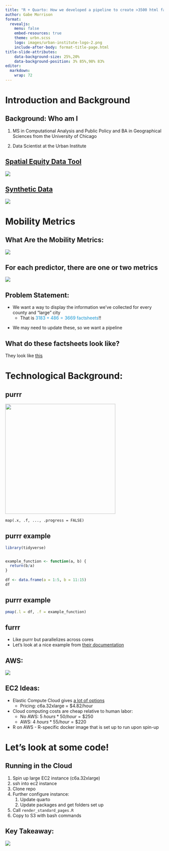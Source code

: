 ```yaml
---
title: "R + Quarto: How we developed a pipeline to create >3500 html factsheets"
author: Gabe Morrison
format: 
  revealjs:
    menu: false 
    embed-resources: true
    theme: urbn.scss    
    logo: images/urban-institute-logo-2.png
    include-after-body: format-title-page.html
title-slide-attributes: 
    data-background-size: 25%,20%
    data-background-position: 3% 85%,98% 83%
editor: 
  markdown: 
    wrap: 72
---
```


# Introduction and Background

## Background: Who am I

::: incremental
1.  MS in Computational Analysis and Public Policy and BA in
    Geographical Sciences from the University of Chicago
:::

::: incremental
2.  Data Scientist at the Urban Institute
:::

## [Spatial Equity Data Tool](https://apps.urban.org/features/equity-data-tool/)

![](images/sedt.png)

## [Synthetic Data](https://www.urban.org/research/publication/synthetic-data-user-guide-and-infographic)

![](images/synth_data.png)

# Mobility Metrics

## What Are the Mobility Metrics:

![](images/mm_framework.png){fig-align="center"}

## For each predictor, there are one or two metrics

![](images/predictor_metric.png){fig-align="center"}

## Problem Statement:

::: incremental
-   We want a way to display the information we've collected for every
    county and "large" city
    -   That is [$3183 + 486 = 3669$
        factsheets]{style="color:#1696d2;"}!!
:::

::: incremental
-   We may need to update these, so we want a pipeline
:::

## What do these factsheets look like?

::: incremental
They look like
[this](https://upward-mobility.urban.org/sites/default/files/mobility-metrics-data-pages/999_county-pages/11001/index.html)
:::

# Technological Background:

## purrr

::: incremental
![](images/purrr.png){height="350" fig-align="center"}

``` md
map(.x, .f, ..., .progress = FALSE)
```
:::

## purrr example

```r
library(tidyverse)


example_function <- function(a, b) {
  return(b/a)
}
  
df <- data.frame(a = 1:5, b = 11:15)
df
```

## purrr example
```r
pmap(.l = df, .f = example_function)
```

## furrr

::: incremental
-   Like purrr but parallelizes across cores
-   Let's look at a nice example from [their
    documentation](https://furrr.futureverse.org)
:::

## AWS:

![](images/ec2.png){fig-align="center"}

## EC2 Ideas:

::: incremental
-   Elastic Compute Cloud gives [a lot of
    options](https://aws.amazon.com/ec2/instance-types/)
    -   Pricing: c6a.32xlarge = \$4.82/hour
-   Cloud computing costs are cheap relative to human labor:
    -   No AWS: $5\:hours * 50/hour = \$250$
    -   AWS: $4\:hours * 55/hour = \$220$
-   R on AWS - R-specific docker image that is set up to run upon
    spin-up
:::

# Let's look at some code!

## Running in the Cloud

::: incremental
1.  Spin up large EC2 instance (c6a.32xlarge)
2.  ssh into ec2 instance
3.  Clone repo
4.  Further configure instance:
    1.  Update quarto
    2.  Update packages and get folders set up
5.  Call `render_standard_pages.R`
6.  Copy to S3 with bash commands
:::

## Key Takeaway:

::: incremental
![](images/summary_meme.png){fig-align="center"}
:::